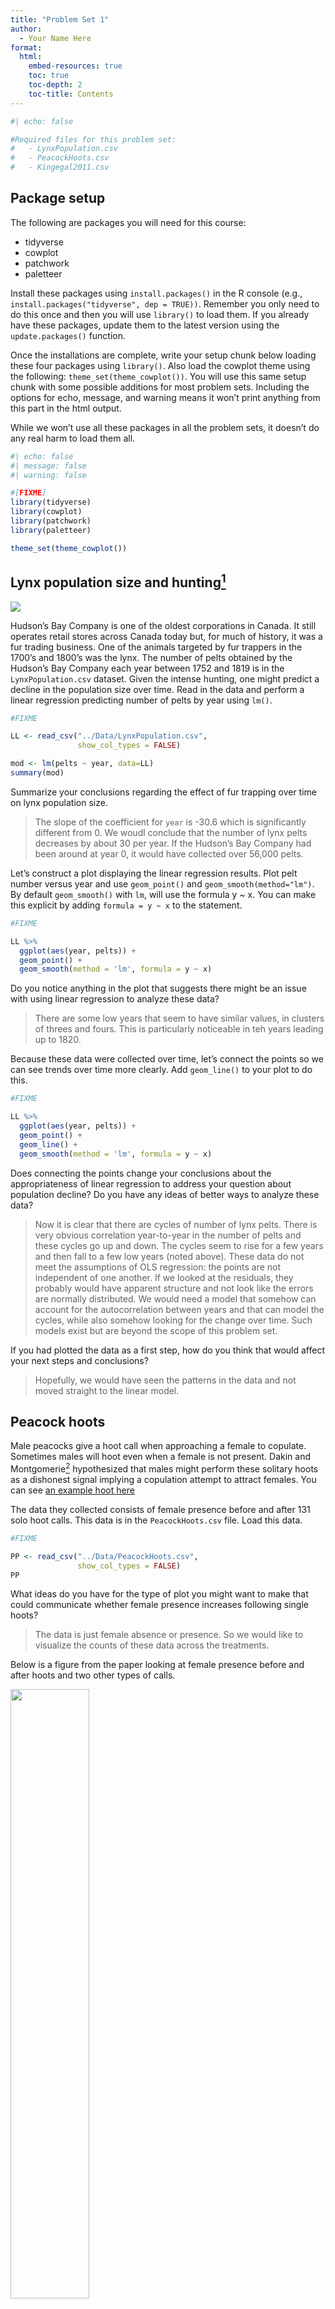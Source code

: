 ```yaml
---
title: "Problem Set 1"
author:
  - Your Name Here
format: 
  html:
    embed-resources: true
    toc: true
    toc-depth: 2
    toc-title: Contents
---
```


```r
#| echo: false

#Required files for this problem set:
#   - LynxPopulation.csv
#   - PeacockHoots.csv
#   - Kingegal2011.csv
```


## Package setup

The following are packages you will need for this course: 

  - tidyverse
  - cowplot
  - patchwork
  - paletteer

Install these packages using `install.packages()` in the R console (e.g., `install.packages("tidyverse", dep = TRUE))`. Remember you only need to do this once and then you will use `library()` to load them. If you already have these packages, update them to the latest version using the `update.packages()` function.

Once the installations are complete, write your setup chunk below loading these four packages using `library()`. Also load the cowplot theme using the following: `theme_set(theme_cowplot())`. You will use this same setup chunk with some possible additions for most problem sets. Including the options for echo, message, and warning means it won't print anything from this part in the html output.

While we won't use all these packages in all the problem sets, it doesn't do any real harm to load them all.

```r
#| echo: false
#| message: false
#| warning: false

#[FIXME]
library(tidyverse)
library(cowplot)
library(patchwork)
library(paletteer)

theme_set(theme_cowplot())

```

## Lynx population size and hunting^[C Elton and M Nicholson. 1942. The ten-year cycle in numbers of the lynx in Canada. *Journal of Animal Ecology* 11: 215-244.]

![](https://mnmammals.d.umn.edu/sites/mnmammals.d.umn.edu/files/styles/folwell_full/public/2020-06/Lynx_Canadensis.jpg?itok=NY4KW5g0)

Hudson's Bay Company is one of the oldest corporations in Canada. It still operates retail stores across Canada today but, for much of history, it was a fur trading business. One of the animals targeted by fur trappers in the 1700's and 1800's was the lynx. The number of pelts obtained by the Hudson's Bay Company each year between 1752 and 1819 is in the `LynxPopulation.csv` dataset. Given the intense hunting, one might predict a decline in the population size over time. Read in the data and perform a linear regression predicting number of pelts by year using `lm()`.   

```r
#FIXME

LL <- read_csv("../Data/LynxPopulation.csv",
               show_col_types = FALSE)

mod <- lm(pelts ~ year, data=LL)
summary(mod)

```

Summarize your conclusions regarding the effect of fur trapping over time on lynx population size. 

> The slope of the coefficient for `year` is -30.6 which is significantly different from 0. We woudl conclude that the number of lynx pelts decreases by about 30 per year. If the Hudson's Bay Company had been around at year 0, it would have collected over 56,000 pelts.

Let's construct a plot displaying the linear regression results. Plot pelt number versus year and use `geom_point()` and `geom_smooth(method="lm")`. By default `geom_smooth()` with `lm`, will use the formula y ~ x. You can make this explicit by adding `formula = y ~ x` to the statement.

```r
#FIXME

LL %>%
  ggplot(aes(year, pelts)) +
  geom_point() +
  geom_smooth(method = 'lm', formula = y ~ x)

```

Do you notice anything in the plot that suggests there might be an issue with using linear regression to analyze these data?

> There are some low years that seem to have similar values, in clusters of threes and fours. This is particularly noticeable in teh years leading up to 1820.

Because these data were collected over time, let's connect the points so we can see trends over time more clearly. Add `geom_line()` to your plot to do this. 

```r
#FIXME

LL %>%
  ggplot(aes(year, pelts)) +
  geom_point() +
  geom_line() +
  geom_smooth(method = 'lm', formula = y ~ x)

```

Does connecting the points change your conclusions about the appropriateness of linear regression to address your question about population decline? Do you have any ideas of better ways to analyze these data?

> Now it is clear that there are cycles of number of lynx pelts. There is very obvious correlation year-to-year in the number of pelts and these cycles go up and down. The cycles seem to rise for a few years and then fall to a few low years (noted above). These data do not meet the assumptions of OLS regression: the points are not independent of one another. If we looked at the residuals, they probably would have apparent structure and not look like the errors are normally distributed. We would need a model that somehow can account for the autocorrelation between years and that can model the cycles, while also somehow looking for the change over time. Such models exist but are beyond the scope of this problem set.

If you had plotted the data as a first step, how do you think that would affect your next steps and conclusions?

> Hopefully, we would have seen the patterns in the data and not moved straight to the linear model.


## Peacock hoots

Male peacocks give a hoot call when approaching a female to copulate. Sometimes males will hoot even when a female is not present. Dakin and Montgomerie^[R Dakin and R Montgomerie. 2014. Deceptive Copulation Calls Attract Female Visitors to Peacock Leks. *American Naturalist* 183(4):558-564.] hypothesized that males might perform these solitary hoots as a dishonest signal implying a copulation attempt to attract females. You can see [an example hoot here](https://www.journals.uchicago.edu/doi/full/10.1086/675393#fg3)

The data they collected consists of female presence before and after 131 solo hoot calls. This data is in the `PeacockHoots.csv` file. Load this data.

```r
#FIXME

PP <- read_csv("../Data/PeacockHoots.csv",
               show_col_types = FALSE)
PP
```

What ideas do you have for the type of plot you might want to make that could communicate whether female presence increases following single hoots?

> The data is just female absence or presence. So we would like to visualize the counts of these data across the treatments.

Below is a figure from the paper looking at female presence before and after hoots and two other types of calls. 

![](https://i.imgur.com/nfFy1GS.jpg){width=50% fig-align="center"}

Examine the dataset you just loaded. Is there a better way to present these data?

> Use a bar chart to show the counts. Or just make a table, because it's not that many numbers.

One way you might want to plot counts is to use a bar chart (see Lecture 1.3). Let's make a bar chart showing female presence and absence pre and post hoot using `geom_bar()`. This will allow us to see the actual female counts rather than a proportion. The authors performed this study at multiple zoos so we will also split the data by `Place`. First we'll need to wrangle our data. 

Do the following to create a new tibble that has counts for female presence and absence for each location both pre and post hoot:

- Group the data by both `Place` and `PrePost`
- Create two new variables, `Present` and `Absent` that contain the total number of observations for a present female (coded as 1) and an absent female (coded as 0).
- Create a single id, `Place_Time` that codes for both location and pre vs. post separated by an underscore
- Use `pivot_longer` to make a single `Presence` column denoting Present or Absent and a `Counts` column holding the count of observations

The first few rows of your resulting tibble should look like this:

```
# A tibble: 12 × 3
   Place_Time Presence Counts
   <chr>      <chr>     <dbl>
 1 CA_Post    Present      10
 2 CA_Post    Absent       30
 3 CA_Pre     Present       4
 4 CA_Pre     Absent       31
```

```r
#FIXME

PPcts <- PP %>% 
  group_by(Place, PrePost) %>% 
  summarize("Present" = sum(FemaleVisit.5m), 
            "Absent" = sum(FemaleVisit.5m==0),
            .groups = "drop") %>%
  unite("Place_Time", Place:PrePost, sep="_") %>%
  pivot_longer(!Place_Time, names_to = "Presence", values_to="Counts")

```

Now we are ready to make our bar chart with `Place_Time` on the x-axis and `Counts` on the y-axis. Use fill to show female presence and absence. Don't forget to use `stat = "identity"` to plot the raw counts. Try the plot with and without `position = "dodge"` to decide between stacked or grouped bars. Also use `scale_fill_manual()` and choose two colors you like for your plot. 

```r
#FIXME

PPcts %>% ggplot(aes(x = Place_Time, Counts, fill = Presence)) +
  geom_bar(stat="identity", position = "dodge") +
  scale_fill_manual(values = c("steelblue", "darkred")) 

PPcts %>% ggplot(aes(x = Place_Time, Counts, fill = Presence)) +
  geom_bar(stat="identity") +
  scale_fill_manual(values = c("steelblue", "darkred")) 

```

What are the pros and cons of this plots we just made compared to the one in the paper (shown above)? What other changes might you want to make to improve your plot even more?

> A positive is that, viewed this way, we can see that there were a lot more observations in the `CA` group, both pre- and post-. The patterns look similar across the groups though. The drawback is that it's very hard to compare proportions between treatments, even in the stacked bar chart. We can say that visually they look similar, but there is no easy way to compare the proportions like there is with the plot from the paper.


## Trade-offs in sand crickets

When Dr. King was a graduate student, she collected data on flight muscle mass and ovary mass in sand crickets reared on different diets ^[EG King, DA Roff, and DJ Fairbairn. 2011. The evolutionary genetics of acquisition and allocation in the wing dimorphic cricket, *Gryllus firmus*. *Evolution* 65(8): 2273-2285.] This dataset is called `Kingetal2011.csv`. Read this data in. The diet treatment is in a column called `Food`, flight muscle mass is `DLM_Mass` and ovary mass is `Ovary_Mass`. There is also information about family ids, wing morphology, and total mass.  


```r
#FIXME

CC <- read_csv("../Data/Kingetal2011.csv",
               show_col_types = FALSE)

```

If we are interested in the trade-off between flight muscle mass and ovary mass, we might wish to perform a correlation and/or use a linear regression model with these data. However, we've learned it is a good idea to plot the data before beginning analysis so let's do that. Make a scatterplot with `DLM_Mass` on the y-axis and `Ovary_Mass` on the x-axis using `geom_point()`. Color by `Food` treatment.

```r
#FIXME

CC %>% 
  ggplot(aes(x = Ovary_Mass, y = DLM_Mass, color = Food)) +
  geom_point()

```

Do you see any issues with the dataset you want to resolve before moving ahead? 

> There are some DLM masses that are about 10x larger than they should be. This is probably a data entry error. Also one of the food treatments is `MED` and should probably have been `Med`.

Correct or drop any problematic data points as you wish. 

```r
#FIXME

# These are decimal point errors we inserted on purpose. But, should 78 be
# 7.8 or 0.78? So in practice we'd probably drop these.

CC[which(CC$DLM_Mass >40),]

CC <- CC %>% filter(DLM_Mass < 40)

#MED is a typo and should be Med. Fix it. 

CC$Food[CC$Food=="MED"] <- "Med" 

# Check that only "AD", "Low", and "Med" are present
unique(CC$Food)
```

Now let's make our plot again.

```r
#FIXME

CC %>% 
  ggplot(aes(x = Ovary_Mass, y = DLM_Mass, color = Food)) +
  geom_point()

```

What do you notice about this dataset from this plot?

> There seems to be a negative association between the two variables overall (i.e., a tradeoff between flight muscle mass and ovary mass, as predicted). It's not clear if this pattern is consistent across all the treatments. The AD does seem to show it clearly. There are also a lot of points that seem to be at zero DLM mass. We should probably deal with those somehow in any statistical analysis.

To try out some different geoms, let's first make a boxplot of the organ masses for with food treatments plotted separately. If you want to plot both organs on one plot, you'll need to `pivot_longer()` to create a column for `Organ` with the organ id and another column with `Mass` that holds the values. Do this and then use `geom_boxplot()` to make a boxplot of masses with the organ types grouped together and food treatment on the x-axis. Only include DLM and Ovary mass.

```r
#FIXME

CC_long <- pivot_longer(CC,
                        cols = contains("Mass"),
                        names_to = "Organ",
                        values_to = "Mass")

CC_long %>%
  filter(Organ %in% c("DLM_Mass", "Ovary_Mass")) %>%
  ggplot(aes(x = Food, y = Mass, fill = Organ)) +
  geom_boxplot()

```

Because the masses are on pretty different scales, let's instead try out making two separate density plots using `geom_density()` for each organ (DLM and ovary), with food treatment indicated by color. 

```r
#FIXME

CC %>%
  ggplot(aes(x = DLM_Mass, color = Food)) +
  geom_density()

CC %>%
  ggplot(aes(x = Ovary_Mass, color = Food)) +
  geom_density()

```


## Take a critical eye to the current state of science visualization

Spend some time looking at the figures in some recent papers (2000 or later). Identify one figure that you think needs major improvement. Give the reference and figure number here and explain what the issues are and what could be done to improve it.  

> 

